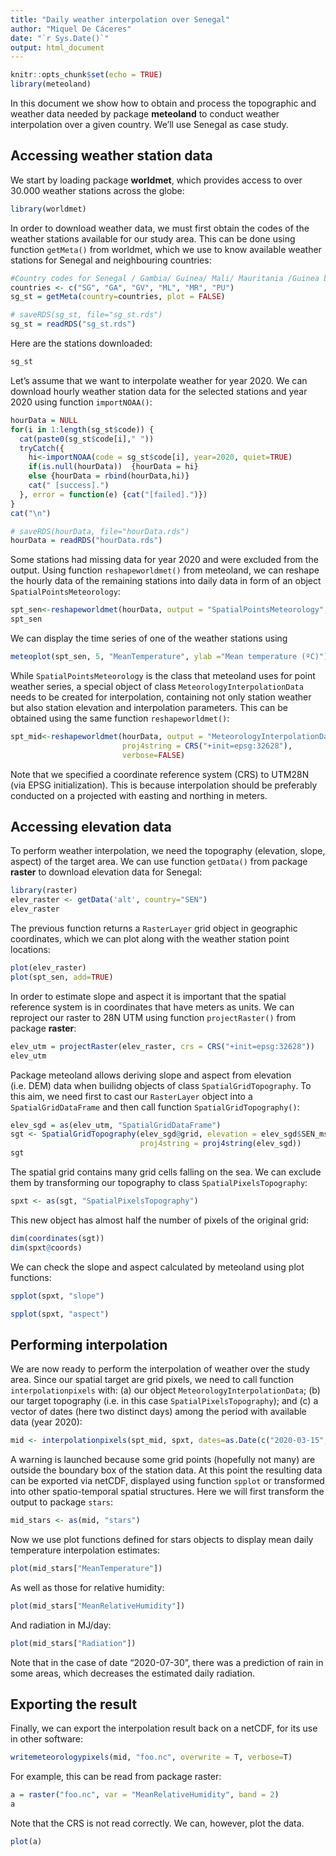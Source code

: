 ```yaml
---
title: "Daily weather interpolation over Senegal"
author: "Miquel De Cáceres"
date: "`r Sys.Date()`"
output: html_document
---
```


```r
knitr::opts_chunk$set(echo = TRUE)
library(meteoland)
```

In this document we show how to obtain and process the topographic and weather data needed by package **meteoland** to conduct weather interpolation over a given country. We'll use Senegal as case study.

## Accessing weather station data

We start by loading package **worldmet**, which provides access to over 30.000 weather stations across the globe:
```r
library(worldmet)
```
In order to download weather data, we must first obtain the codes of the weather stations available for our study area. This can be done using function `getMeta()` from worldmet, which we use to know available weather stations for Senegal and neighbouring countries:
```r
#Country codes for Senegal / Gambia/ Guinea/ Mali/ Mauritania /Guinea bissau
countries <- c("SG", "GA", "GV", "ML", "MR", "PU")
sg_st = getMeta(country=countries, plot = FALSE) 
```

```r
# saveRDS(sg_st, file="sg_st.rds")
sg_st = readRDS("sg_st.rds")
```
Here are the stations downloaded:
```r
sg_st
```

Let's assume that we want to interpolate weather for year 2020. We can download hourly weather station data for the selected stations and year 2020 using function `importNOAA()`:
```r
hourData = NULL
for(i in 1:length(sg_st$code)) {
  cat(paste0(sg_st$code[i]," "))
  tryCatch({
    hi<-importNOAA(code = sg_st$code[i], year=2020, quiet=TRUE)
    if(is.null(hourData))  {hourData = hi}
    else {hourData = rbind(hourData,hi)}
    cat(" [success].")
  }, error = function(e) {cat("[failed].")})
}
cat("\n")
```
```r
# saveRDS(hourData, file="hourData.rds")
hourData = readRDS("hourData.rds")
```

Some stations had missing data for year 2020 and were excluded from the output. Using function `reshapeworldmet()` from meteoland, we can reshape the hourly data of the remaining stations into daily data in form of an object `SpatialPointsMeteorology`:
```r
spt_sen<-reshapeworldmet(hourData, output = "SpatialPointsMeteorology", verbose=FALSE)
spt_sen
```

We can display the time series of one of the weather stations using
```r
meteoplot(spt_sen, 5, "MeanTemperature", ylab ="Mean temperature (ºC)")
```

While `SpatialPointsMeteorology` is the class that meteoland uses for point weather series, a special object of class `MeteorologyInterpolationData` needs to be created for interpolation, containing not only station weather but also station elevation and interpolation parameters. This can be obtained using the same function `reshapeworldmet()`:

```r
spt_mid<-reshapeworldmet(hourData, output = "MeteorologyInterpolationData", 
                         proj4string = CRS("+init=epsg:32628"),
                         verbose=FALSE)
```

Note that we specified a coordinate reference system (CRS) to UTM28N (via EPSG initialization). This is because interpolation should be preferably conducted on a projected  with easting and northing in meters.

## Accessing elevation data

To perform weather interpolation, we need the topography (elevation, slope, aspect) of the target area. We can use function `getData()` from package **raster** to download elevation data for Senegal:
```r
library(raster)
elev_raster <- getData('alt', country="SEN")
elev_raster
```
The previous function returns a `RasterLayer` grid object in geographic coordinates, which we can plot along with the weather station point locations:
```r
plot(elev_raster)
plot(spt_sen, add=TRUE)
```

In order to estimate slope and aspect it is important that the spatial reference system is in coordinates that have meters as units. We can reproject our raster to 28N UTM using function `projectRaster()` from package **raster**:
```r
elev_utm = projectRaster(elev_raster, crs = CRS("+init=epsg:32628"))
elev_utm
```
Package meteoland allows deriving slope and aspect from elevation (i.e. DEM) data when builidng objects of class `SpatialGridTopography`. To this aim, we need first to cast our `RasterLayer` object into a `SpatialGridDataFrame` and then call function `SpatialGridTopography()`:
```r
elev_sgd = as(elev_utm, "SpatialGridDataFrame")
sgt <- SpatialGridTopography(elev_sgd@grid, elevation = elev_sgd$SEN_msk_alt, 
                             proj4string = proj4string(elev_sgd))
sgt
```
The spatial grid contains many grid cells falling on the sea. We can exclude them by transforming our topography to class `SpatialPixelsTopography`:

```r
spxt <- as(sgt, "SpatialPixelsTopography")
```
This new object has almost half the number of pixels of the original grid:
```r
dim(coordinates(sgt))
dim(spxt@coords)
```
We can check the slope and aspect calculated by meteoland using plot functions:
```r
spplot(spxt, "slope")
```

```r
spplot(spxt, "aspect")
```

## Performing interpolation

We are now ready to perform the interpolation of weather over the study area. Since our spatial target are grid pixels, we need to call function `interpolationpixels` with: (a) our object `MeteorologyInterpolationData`; (b) our target topography (i.e. in this case `SpatialPixelsTopography`); and (c) a vector of dates (here two distinct days) among the period with available data (year 2020):
```r
mid <- interpolationpixels(spt_mid, spxt, dates=as.Date(c("2020-03-15", "2020-07-30")))
```
A warning is launched because some grid points (hopefully not many) are outside the boundary box of the station data. At this point the resulting data can be exported via netCDF, displayed using function `spplot` or transformed into other spatio-temporal spatial structures. Here we will first transform the output to package `stars`:

```r
mid_stars <- as(mid, "stars")
```
Now we use plot functions defined for stars objects to display mean daily temperature interpolation estimates:
```r
plot(mid_stars["MeanTemperature"])
```

As well as those for relative humidity:
```r
plot(mid_stars["MeanRelativeHumidity"])
```

And radiation in MJ/day:
```r
plot(mid_stars["Radiation"])
```
Note that in the case of date "2020-07-30", there was a prediction of rain in some areas, which decreases the estimated daily radiation.

## Exporting the result
Finally, we can export the interpolation result back on a netCDF, for its use in other software:
```r
writemeteorologypixels(mid, "foo.nc", overwrite = T, verbose=T)
```

For example, this can be read from package raster:
```r
a = raster("foo.nc", var = "MeanRelativeHumidity", band = 2)
a
```
Note that the CRS is not read correctly. We can, however, plot the data.
```r
plot(a)
```

